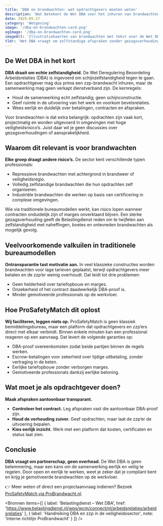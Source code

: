 ```yaml
---
title: 'DBA en brandwachten: wat opdrachtgevers moeten weten'
description: 'Wat betekent de Wet DBA voor het inhuren van brandwachten en hoe verklein je als opdrachtgever de risico’s? Leer hoe ProSafetyMatch eerlijk inzicht en compliant samenwerken mogelijk maakt.'
date: 2025-05-27
category: 'Wetgeving'
image: '/dba-en-brandwachten-card.png'
ogImage: '/dba-en-brandwachten-card.png'
imageAlt: 'Illustratiekaarten van brandwachten met tekst over de Wet DBA'
tldr: 'Wet DBA vraagt om zelfstandige afspraken zonder gezagsverhouding. Toon tariefopbouw en contracten volledig zodat brandwachten en opdrachtgevers binnen de regels samenwerken.'
---
```



## De Wet DBA in het kort

**DBA draait om echte zelfstandigheid.** De Wet Deregulering Beoordeling Arbeidsrelaties (DBA) is ingevoerd om schijnzelfstandigheid tegen te gaan. Een opdrachtgever mag dus prima een zzp-brandwacht inhuren, maar de samenwerking mag geen verkapt dienstverband zijn. De kernregels:

- Houd de samenwerking echt zelfstandig; geen schijnconstructie.
- Geef ruimte in de uitvoering van het werk en voorkom bevelsrelaties.
- Wees eerlijk en duidelijk over betalingen, contracten en afspraken.

Voor brandwachten is dat extra belangrijk: opdrachten zijn vaak kort, projectmatig en worden uitgevoerd in omgevingen met hoge veiligheidsrisico’s. Juist daar wil je geen discussies over gezagsverhoudingen of aansprakelijkheid.

## Waarom dit relevant is voor brandwachten

**Elke groep draagt andere risico’s.** De sector kent verschillende typen professionals:

- Repressieve brandwachten met achtergrond in brandweer of veiligheidsregio.
- Volledig zelfstandige brandwachten die hun opdrachten zelf organiseren.
- Industriële brandwachten die werken op basis van certificering in complexe omgevingen.

Wie via traditionele bureaumodellen werkt, kan risico lopen wanneer contracten onduidelijk zijn of marges onverklaard blijven. Een sterke gezagsverhouding geeft de Belastingdienst reden om te twijfelen aan zelfstandigheid met naheffingen, boetes en ontevreden brandwachten als mogelijk gevolg.

## Veelvoorkomende valkuilen in traditionele bureaumodellen

**Ontransparantie tast motivatie aan.** In veel klassieke constructies worden brandwachten voor lage tarieven geplaatst, terwijl opdrachtgevers meer betalen en de zzp’er weinig overhoudt. Dat leidt tot drie problemen:

- Geen helderheid over tariefopbouw en marges.
- Onzekerheid of het contract daadwerkelijk DBA-proof is.
- Minder gemotiveerde professionals op de werkvloer.

## Hoe ProSafetyMatch dit oplost

**Wij faciliteren, leggen niets op.** ProSafetyMatch is geen klassiek bemiddelingsbureau, maar een platform dat opdrachtgevers en zzp’ers direct met elkaar verbindt. Binnen enkele minuten kan een professional reageren op een aanvraag. Dat levert de volgende garanties op:

- DBA-proof overeenkomsten zodat beide partijen binnen de regels werken.
- Escrow-betalingen voor zekerheid over tijdige uitbetaling, zonder vertraging in de keten.
- Eerlijke tariefopbouw zonder verborgen marges.
- Gemotiveerde professionals dankzij eerlijke beloning.

## Wat moet je als opdrachtgever doen?

**Maak afspraken aantoonbaar transparant.**

- **Controleer het contract.** Leg afspraken vast die aantoonbaar DBA-proof zijn.
- **Houd de verhouding zuiver.** Geef opdrachten, maar laat de zzp’er de uitvoering bepalen.
- **Kies eerlijk inzicht.** Werk met een platform dat kosten, certificaten en status laat zien.

## Conclusie

**DBA vraagt om partnerschap, geen overhead.** De Wet DBA is geen belemmering, maar een kans om de samenwerking eerlijk en veilig te regelen. Door open en eerlijk te werken, weet je zeker dat je compliant bent en krijg je gemotiveerde brandwachten op de werkvloer.

👉 Meer weten of direct een projectaanvraag indienen? Bezoek [ProSafetyMatch via ProBrandwacht.nl](https://www.probrandwacht.nl).

<Bronnen
  items={[
    { label: 'Belastingdienst – Wet DBA', href: 'https://www.belastingdienst.nl/wps/wcm/connect/nl/arbeidsrelaties/arbeidsrelaties' },
    { label: 'Handreiking DBA en zzp in de veiligheidssector', note: 'Interne richtlijn ProBrandwacht' }
  ]}
/>
